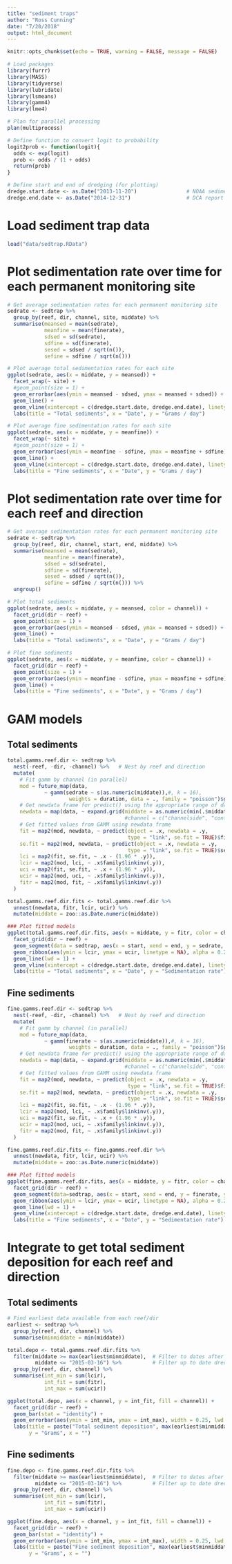 ```yaml
---
title: "sediment traps"
author: "Ross Cunning"
date: "7/20/2018"
output: html_document
---
```


```r
knitr::opts_chunk$set(echo = TRUE, warning = FALSE, message = FALSE)

# Load packages
library(furrr)
library(MASS)
library(tidyverse)
library(lubridate)
library(lsmeans)
library(gamm4)
library(lme4)

# Plan for parallel processing
plan(multiprocess)

# Define function to convert logit to probability
logit2prob <- function(logit){
  odds <- exp(logit)
  prob <- odds / (1 + odds)
  return(prob)
}

# Define start and end of dredging (for plotting)
dredge.start.date <- as.Date("2013-11-20")                # NOAA sediment report April 2016, page 44
dredge.end.date <- as.Date("2014-12-31")                  # DCA report August 2015, page 3
```

# Load sediment trap data
```r
load("data/sedtrap.RData")
```

# Plot sedimentation rate over time for each permanent monitoring site
```r
# Get average sedimentation rates for each permanent monitoring site
sedrate <- sedtrap %>%
  group_by(reef, dir, channel, site, middate) %>%
  summarise(meansed = mean(sedrate),
            meanfine = mean(finerate),
            sdsed = sd(sedrate),
            sdfine = sd(finerate),
            sesed = sdsed / sqrt(n()),
            sefine = sdfine / sqrt(n()))

# Plot average total sedimentation rates for each site
ggplot(sedrate, aes(x = middate, y = meansed)) +
  facet_wrap(~ site) +
  #geom_point(size = 1) +
  geom_errorbar(aes(ymin = meansed - sdsed, ymax = meansed + sdsed)) +
  geom_line() + 
  geom_vline(xintercept = c(dredge.start.date, dredge.end.date), linetype = 1, lwd = 0.25) +
  labs(title = "Total sediments", x = "Date", y = "Grams / day")

# Plot average fine sedimentation rates for each site
ggplot(sedrate, aes(x = middate, y = meanfine)) +
  facet_wrap(~ site) +
  #geom_point(size = 1) +
  geom_errorbar(aes(ymin = meanfine - sdfine, ymax = meanfine + sdfine)) +
  geom_line() + 
  geom_vline(xintercept = c(dredge.start.date, dredge.end.date), linetype = 1, lwd = 0.25) +
  labs(title = "Fine sediments", x = "Date", y = "Grams / day")
```

# Plot sedimentation rate over time for each reef and direction
```r
# Get average sedimentation rates for each permanent monitoring site
sedrate <- sedtrap %>%
  group_by(reef, dir, channel, start, end, middate) %>%
  summarise(meansed = mean(sedrate),
            meanfine = mean(finerate),
            sdsed = sd(sedrate),
            sdfine = sd(finerate),
            sesed = sdsed / sqrt(n()),
            sefine = sdfine / sqrt(n())) %>%
  ungroup()

# Plot total sediments
ggplot(sedrate, aes(x = middate, y = meansed, color = channel)) +
  facet_grid(dir ~ reef) +
  geom_point(size = 1) +
  geom_errorbar(aes(ymin = meansed - sdsed, ymax = meansed + sdsed)) +
  geom_line() +
  labs(title = "Total sediments", x = "Date", y = "Grams / day")

# Plot fine sediments
ggplot(sedrate, aes(x = middate, y = meanfine, color = channel)) +
  facet_grid(dir ~ reef) +
  geom_point(size = 1) +
  geom_errorbar(aes(ymin = meanfine - sdfine, ymax = meanfine + sdfine)) +
  geom_line() +
  labs(title = "Fine sediments", x = "Date", y = "Grams / day")
```

# GAM models

## Total sediments
```r
total.gamms.reef.dir <- sedtrap %>%
  nest(-reef, -dir, -channel) %>%   # Nest by reef and direction
  mutate(
    # Fit gamm by channel (in parallel)
    mod = future_map(data, 
            ~ gamm(sedrate ~ s(as.numeric(middate)),#, k = 16),
                    weights = duration, data = ., family = "poisson")$gam),
    # Get newdata frame for predict() using the appropriate range of days
    newdata = map(data, ~ expand.grid(middate = as.numeric(min(.$middate):max(.$middate)))),
                                      #channel = c("channelside", "control"))),
    # Get fitted values from GAMM using newdata frame
    fit = map2(mod, newdata, ~ predict(object = .x, newdata = .y, 
                                       type = "link", se.fit = TRUE)$fit),
    se.fit = map2(mod, newdata, ~ predict(object = .x, newdata = .y, 
                                       type = "link", se.fit = TRUE)$se.fit),
    lci = map2(fit, se.fit, ~ .x - (1.96 * .y)),
    lcir = map2(mod, lci, ~ .x$family$linkinv(.y)),
    uci = map2(fit, se.fit, ~ .x + (1.96 * .y)),
    ucir = map2(mod, uci, ~ .x$family$linkinv(.y)),
    fitr = map2(mod, fit, ~ .x$family$linkinv(.y))
  )

total.gamms.reef.dir.fits <- total.gamms.reef.dir %>% 
  unnest(newdata, fitr, lcir, ucir) %>%
  mutate(middate = zoo::as.Date.numeric(middate))

### Plot fitted models
ggplot(total.gamms.reef.dir.fits, aes(x = middate, y = fitr, color = channel)) +
  facet_grid(dir ~ reef) +
  geom_segment(data = sedtrap, aes(x = start, xend = end, y = sedrate, yend = sedrate), alpha=0.4) +
  geom_ribbon(aes(ymin = lcir, ymax = ucir, linetype = NA), alpha = 0.2) + 
  geom_line(lwd = 1) +
  geom_vline(xintercept = c(dredge.start.date, dredge.end.date), linetype = 1, lwd = 0.25) +
  labs(title = "Total sediments", x = "Date", y = "Sedimentation rate")
```

## Fine sediments
```r
fine.gamms.reef.dir <- sedtrap %>%
  nest(-reef, -dir, -channel) %>%   # Nest by reef and direction
  mutate(
    # Fit gamm by channel (in parallel)
    mod = future_map(data, 
            ~ gamm(finerate ~ s(as.numeric(middate)),#, k = 16),
                    weights = duration, data = ., family = "poisson")$gam),
    # Get newdata frame for predict() using the appropriate range of days
    newdata = map(data, ~ expand.grid(middate = as.numeric(min(.$middate):max(.$middate)))),
                                      #channel = c("channelside", "control"))),
    # Get fitted values from GAMM using newdata frame
    fit = map2(mod, newdata, ~ predict(object = .x, newdata = .y, 
                                       type = "link", se.fit = TRUE)$fit),
    se.fit = map2(mod, newdata, ~ predict(object = .x, newdata = .y, 
                                       type = "link", se.fit = TRUE)$se.fit),
    lci = map2(fit, se.fit, ~ .x - (1.96 * .y)),
    lcir = map2(mod, lci, ~ .x$family$linkinv(.y)),
    uci = map2(fit, se.fit, ~ .x + (1.96 * .y)),
    ucir = map2(mod, uci, ~ .x$family$linkinv(.y)),
    fitr = map2(mod, fit, ~ .x$family$linkinv(.y))
  )

fine.gamms.reef.dir.fits <- fine.gamms.reef.dir %>% 
  unnest(newdata, fitr, lcir, ucir) %>%
  mutate(middate = zoo::as.Date.numeric(middate))

### Plot fitted models
ggplot(fine.gamms.reef.dir.fits, aes(x = middate, y = fitr, color = channel)) +
  facet_grid(dir ~ reef) +
  geom_segment(data=sedtrap, aes(x = start, xend = end, y = finerate, yend = finerate), alpha=0.4) +
  geom_ribbon(aes(ymin = lcir, ymax = ucir, linetype = NA), alpha = 0.2) + 
  geom_line(lwd = 1) +
  geom_vline(xintercept = c(dredge.start.date, dredge.end.date), linetype = 1, lwd = 0.25) +
  labs(title = "Fine sediments", x = "Date", y = "Sedimentation rate")
```


# Integrate to get total sediment deposition for each reef and direction

## Total sediments
```r
# Find earliest data available from each reef/dir
earliest <- sedtrap %>%
  group_by(reef, dir, channel) %>%
  summarise(minmiddate = min(middate))

total.depo <- total.gamms.reef.dir.fits %>%
  filter(middate >= max(earliest$minmiddate),  # Filter to dates after which all data available
         middate <= "2015-03-16") %>%          # Filter up to date dredging ended
  group_by(reef, dir, channel) %>%
  summarise(int_min = sum(lcir),
            int_fit = sum(fitr),
            int_max = sum(ucir))

ggplot(total.depo, aes(x = channel, y = int_fit, fill = channel)) +
  facet_grid(dir ~ reef) +
  geom_bar(stat = "identity") +
  geom_errorbar(aes(ymin = int_min, ymax = int_max), width = 0.25, lwd = 0.25) +
  labs(title = paste("Total sediment deposition", max(earliest$minmiddate), "- 2015-03-16"),
       y = "Grams", x = "")
```

## Fine sediments
```r
fine.depo <- fine.gamms.reef.dir.fits %>%
  filter(middate >= max(earliest$minmiddate),  # Filter to dates after which all data available
         middate <= "2015-03-16") %>%          # Filter up to date dredging ended
  group_by(reef, dir, channel) %>%
  summarise(int_min = sum(lcir),
            int_fit = sum(fitr),
            int_max = sum(ucir))

ggplot(fine.depo, aes(x = channel, y = int_fit, fill = channel)) +
  facet_grid(dir ~ reef) +
  geom_bar(stat = "identity") +
  geom_errorbar(aes(ymin = int_min, ymax = int_max), width = 0.25, lwd = 0.25) +
  labs(title = paste("Fine sediment deposition", max(earliest$minmiddate), "- 2015-03-16"),
       y = "Grams", x = "")
```
